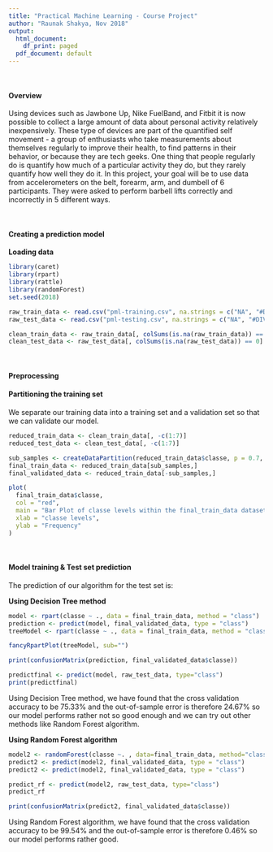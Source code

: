 ```yaml
---
title: "Practical Machine Learning - Course Project"
author: "Raunak Shakya, Nov 2018"
output:
  html_document:
    df_print: paged
  pdf_document: default
---
```


<br/>

#### **Overview**
Using devices such as Jawbone Up, Nike FuelBand, and Fitbit it is now possible to collect a large amount of data about personal activity relatively inexpensively. These type of devices are part of the quantified self movement - a group of enthusiasts who take measurements about themselves regularly to improve their health, to find patterns in their behavior, or because they are tech geeks. One thing that people regularly do is quantify how much of a particular activity they do, but they rarely quantify how well they do it. In this project, your goal will be to use data from accelerometers on the belt, forearm, arm, and dumbell of 6 participants. They were asked to perform barbell lifts correctly and incorrectly in 5 different ways.

<br/>

#### **Creating a prediction model**

**Loading data**

```r
library(caret)
library(rpart)
library(rattle)
library(randomForest)
set.seed(2018)

raw_train_data <- read.csv("pml-training.csv", na.strings = c("NA", "#DIV/0!", ""))
raw_test_data <- read.csv("pml-testing.csv", na.strings = c("NA", "#DIV/0!", ""))

clean_train_data <- raw_train_data[, colSums(is.na(raw_train_data)) == 0]
clean_test_data <- raw_test_data[, colSums(is.na(raw_test_data)) == 0]
```

<br/>

#### **Preprocessing**

#### **Partitioning the training set**

We separate our training data into a training set and a validation set so that we can validate our model.

```r
reduced_train_data <- clean_train_data[, -c(1:7)]
reduced_test_data <- clean_test_data[, -c(1:7)]

sub_samples <- createDataPartition(reduced_train_data$classe, p = 0.7, list = FALSE)
final_train_data <- reduced_train_data[sub_samples,]
final_validated_data <- reduced_train_data[-sub_samples,]

plot(
  final_train_data$classe,
  col = "red",
  main = "Bar Plot of classe levels within the final_train_data dataset",
  xlab = "classe levels",
  ylab = "Frequency"
)
```

<br/>

#### **Model training & Test set prediction**

The prediction of our algorithm for the test set is:

**Using Decision Tree method**

```r
model <- rpart(classe ~ ., data = final_train_data, method = "class")
prediction <- predict(model, final_validated_data, type = "class")
treeModel <- rpart(classe ~ ., data = final_train_data, method = "class")

fancyRpartPlot(treeModel, sub="")

print(confusionMatrix(prediction, final_validated_data$classe))

predictfinal <- predict(model, raw_test_data, type="class")
print(predictfinal)
```

Using Decision Tree method, we have found that the cross validation accuracy to be 75.33% and the out-of-sample error is therefore 24.67% so our model performs rather not so good enough and we can try out other methods like Random Forest algorithm.

**Using Random Forest algorithm**

```r
model2 <- randomForest(classe ~. , data=final_train_data, method="class")
predict2 <- predict(model2, final_validated_data, type = "class")
predict2 <- predict(model2, final_validated_data, type = "class")

predict_rf <- predict(model2, raw_test_data, type="class")
predict_rf
```

```r
print(confusionMatrix(predict2, final_validated_data$classe))
```

Using Random Forest algorithm, we have found that the cross validation accuracy to be 99.54% and the out-of-sample error is therefore 0.46% so our model performs rather good.
